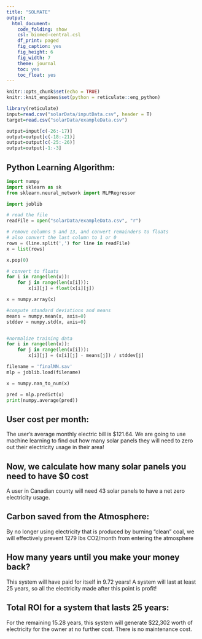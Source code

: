 ```yaml
---
title: "SOLMATE"
output: 
  html_document:
    code_folding: show
    csl: biomed-central.csl
    df_print: paged
    fig_caption: yes
    fig_height: 6
    fig_width: 7
    theme: journal
    toc: yes
    toc_float: yes
---
```


```r
knitr::opts_chunk$set(echo = TRUE)
knitr::knit_engines$set(python = reticulate::eng_python)
```


```r
library(reticulate)
input=read.csv("solarData/inputData.csv", header = T)
target=read.csv("solarData/exampleData.csv")

output=input[c(-26:-17)]
output=output[c(-18:-21)]
output=output[c(-25:-26)]
output=output[-1:-3]

```

## Python Learning Algorithm:

```python
import numpy
import sklearn as sk
from sklearn.neural_network import MLPRegressor

import joblib

# read the file
readFile = open("solarData/exampleData.csv", "r")

# remove columns 5 and 13, and convert remainders to floats
# also convert the last column to 1 or 0
rows = (line.split(',') for line in readFile)
x = list(rows)

x.pop(0)

# convert to floats
for i in range(len(x)):
    for j in range(len(x[i])):
        x[i][j] = float(x[i][j])

x = numpy.array(x)

#compute standard deviations and means
means = numpy.mean(x, axis=0)
stddev = numpy.std(x, axis=0)


#normalize training data
for i in range(len(x)):
    for j in range(len(x[i])):
        x[i][j] = (x[i][j] - means[j]) / stddev[j]

filename = 'finalNN.sav'
mlp = joblib.load(filename)

x = numpy.nan_to_num(x)

pred = mlp.predict(x)
print(numpy.average(pred))
```

## User cost per month:

The user's average monthly electric bill is $121.64. We are going to use machine learning to find out how many solar panels they will need to zero out their electricity usage in their area!

## Now, we calculate how many solar panels you need to have $0 cost

A user in Canadian county will need 43 solar panels to have a net zero electricity usage.

## Carbon saved from the Atmosphere:

By no longer using electricity that is produced by burning "clean" coal, we will effectively prevent 1279 lbs CO2/month from entering the atmosphere

## How many years until you make your money back?
This system will have paid for itself in 9.72 years! A system will last at least 25 years, so all the electricity made after this point is profit!

## Total ROI for a system that lasts 25 years:
For the remaining 15.28 years, this system will generate $22,302 worth of electricity for the owner at no further cost. There is no maintenance cost.


